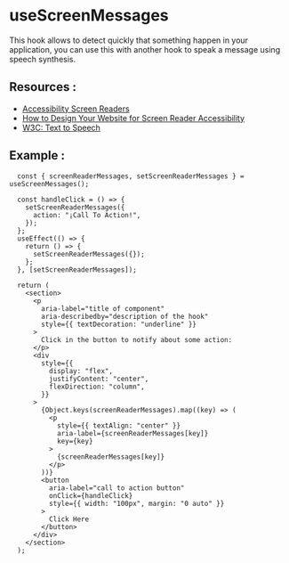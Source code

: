 
<Meta of={ScreenMessages} />

# **useScreenMessages**

This hook allows to detect quickly that something happen in your application, you can use this with another hook to speak a message using speech synthesis.

## **Resources** :

- [Accessibility Screen Readers](https://www.w3schools.com/accessibility/accessibility_screen_readers.php)
- [How to Design Your Website for Screen Reader Accessibility](https://blog.hubspot.com/website/screen-reader-accessibility)
- [W3C: Text to Speech](https://www.w3.org/WAI/perspective-videos/speech/)

## **Example** :

```tsx
  const { screenReaderMessages, setScreenReaderMessages } = useScreenMessages();

  const handleClick = () => {
    setScreenReaderMessages({
      action: "¡Call To Action!",
    });
  };
  useEffect(() => {
    return () => {
      setScreenReaderMessages({});
    };
  }, [setScreenReaderMessages]);

  return (
    <section>
      <p
        aria-label="title of component"
        aria-describedby="description of the hook"
        style={{ textDecoration: "underline" }}
      >
        Click in the button to notify about some action:
      </p>
      <div
        style={{
          display: "flex",
          justifyContent: "center",
          flexDirection: "column",
        }}
      >
        {Object.keys(screenReaderMessages).map((key) => (
          <p
            style={{ textAlign: "center" }}
            aria-label={screenReaderMessages[key]}
            key={key}
          >
            {screenReaderMessages[key]}
          </p>
        ))}
        <button
          aria-label="call to action button"
          onClick={handleClick}
          style={{ width: "100px", margin: "0 auto" }}
        >
          Click Here
        </button>
      </div>
    </section>
  );
```